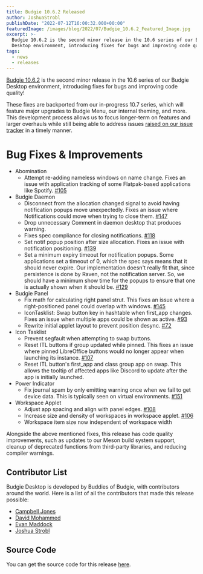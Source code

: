 ```yaml
---
title: Budgie 10.6.2 Released
author: JoshuaStrobl
publishDate: "2022-07-12T16:00:32.000+00:00"
featuredImage: /images/blog/2022/07/Budgie_10.6.2_Featured_Image.jpg
excerpt: >-
  Budgie 10.6.2 is the second minor release in the 10.6 series of our Budgie
  Desktop environment, introducing fixes for bugs and improving code quality!
tags:
  - news
  - releases
---
```


[Budgie 10.6.2](https://github.com/BuddiesOfBudgie/budgie-desktop/releases/tag/v10.6.2?ref=buddiesofbudgie.org) is the second minor release in the 10.6 series of our Budgie Desktop environment, introducing fixes for bugs and improving code quality!

These fixes are backported from our in-progress 10.7 series, which will feature major upgrades to Budgie Menu, our internal theming, and more. This development process allows us to focus longer-term on features and larger overhauls while still being able to address issues [raised on our issue tracker](https://github.com/BuddiesOfBudgie/budgie-desktop/issues?ref=buddiesofbudgie.org) in a timely manner.

# Bug Fixes & Improvements

- Abomination
  - Attempt re-adding nameless windows on name change. Fixes an issue with application tracking of some Flatpak-based applications like Spotify. [#105](https://github.com/BuddiesOfBudgie/budgie-desktop/issues/105?ref=buddiesofbudgie.org)
- Budgie Daemon
  - Disconnect from the allocation changed signal to avoid having notification popups move unexpectedly. Fixes an issue where Notifications could move when trying to close them. [#147](https://github.com/BuddiesOfBudgie/budgie-desktop/issues/147?ref=buddiesofbudgie.org)
  - Drop unnecessary Comment in daemon desktop that produces warning.
  - Fixes spec compliance for closing notifications. [#118](https://github.com/BuddiesOfBudgie/budgie-desktop/issues/118?ref=buddiesofbudgie.org)
  - Set notif popup position after size allocation. Fixes an issue with notification positioning. [#139](https://github.com/BuddiesOfBudgie/budgie-desktop/issues/139?ref=buddiesofbudgie.org)
  - Set a minimum expiry timeout for notification popups. Some applications set a timeout of 0, which the spec says means that it should never expire. Our implementation doesn't really fit that, since persistence is done by Raven, not the notification server. So, we should have a minimum show time for the popups to ensure that one is actually shown when it should be. [#129](https://github.com/BuddiesOfBudgie/budgie-desktop/issues/129?ref=buddiesofbudgie.org)
- Budgie Panel
  - Fix math for calculating right panel strut. This fixes an issue where a right-positioned panel could overlap with windows. [#145](https://github.com/BuddiesOfBudgie/budgie-desktop/issues/145?ref=buddiesofbudgie.org)
  - IconTasklist: Swap button key in hashtable when first_app changes. Fixes an issue when multiple apps could be shown as active. [#93](https://github.com/BuddiesOfBudgie/budgie-desktop/issues/93?ref=buddiesofbudgie.org)
  - Rewrite initial applet layout to prevent position desync. [#72](https://github.com/BuddiesOfBudgie/budgie-desktop/issues/72?ref=buddiesofbudgie.org)
- Icon Tasklist
  - Prevent segfault when attempting to swap buttons.
  - Reset ITL buttons if group updated while pinned. This fixes an issue where pinned LibreOffice buttons would no longer appear when launching its instance. [#107](https://github.com/BuddiesOfBudgie/budgie-desktop/issues/107?ref=buddiesofbudgie.org)
  - Reset ITL button's first_app and class group app on swap. This allows the tooltip of affected apps like Discord to update after the app is initially launched.
- Power Indicator
  - Fix journal spam by only emitting warning once when we fail to get device data. This is typically seen on virtual environments. [#151](https://github.com/BuddiesOfBudgie/budgie-desktop/issues/151?ref=buddiesofbudgie.org)
- Workspace Applet
  - Adjust app spacing and align with panel edges. [#108](https://github.com/BuddiesOfBudgie/budgie-desktop/issues/108?ref=buddiesofbudgie.org)
  - Increase size and density of workspaces in workspace applet. [#106](https://github.com/BuddiesOfBudgie/budgie-desktop/issues/106?ref=buddiesofbudgie.org)
  - Workspace item size now independent of workspace width

Alongside the above mentioned fixes, this release has code quality improvements, such as updates to our Meson build system support, cleanup of deprecated functions from third-party libraries, and reducing compiler warnings.

## Contributor List

Budgie Desktop is developed by Buddies of Budgie, with contributors around the world. Here is a list of all the contributors that made this release possible:

- [Campbell Jones](https://github.com/serebit?ref=buddiesofbudgie.org)
- [David Mohammed](https://github.com/fossfreedom?ref=buddiesofbudgie.org)
- [Evan Maddock](https://github.com/EbonJaeger?ref=buddiesofbudgie.org)
- [Joshua Strobl](https://github.com/JoshStrobl?ref=buddiesofbudgie.org)

## Source Code

You can get the source code for this release [here](https://github.com/BuddiesOfBudgie/budgie-desktop/releases/tag/v10.6.2?ref=buddiesofbudgie.org).

<OCCallout />
